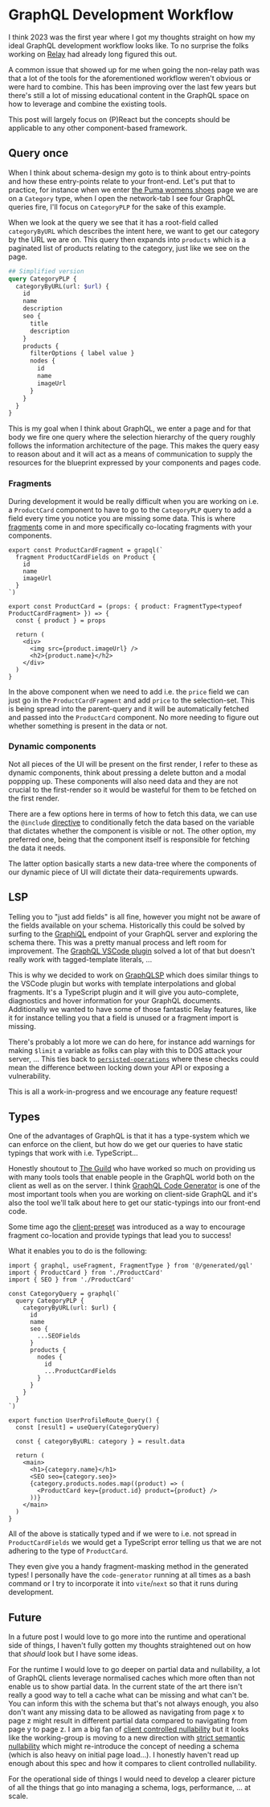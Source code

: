 
<CodeTheme />
<SEO
  title={documentProps.title}
  description={documentProps.description}
  keywords={documentProps.tags}
  image={documentProps.image}
/>

# GraphQL Development Workflow

I think 2023 was the first year where I got my thoughts straight on how
my ideal GraphQL development workflow looks like. To no surprise the folks working
on [Relay](https://relay.dev) had already long figured this out.

A common issue that showed up for me when going the non-relay path was that
a lot of the tools for the aforementioned workflow weren't obvious or were
hard to combine. This has been improving over the last few years but there's
still a lot of missing educational content in the GraphQL space on how to
leverage and combine the existing tools.

This post will largely focus on (P)React but the concepts should be applicable
to any other component-based framework.

## Query once

When I think about schema-design my goto is to think about entry-points and
how these entry-points relate to your front-end. Let's put that to practice,
for instance when we enter [the Puma womens shoes](https://us.puma.com/us/en/women/shoes)
page we are on a `Category` type, when I open the network-tab I see four GraphQL
queries fire, I'll focus on `CategoryPLP` for the sake of this example.

When we look at the query we see that it has a root-field called `categoryByURL` which
describes the intent here, we want to get our category by the URL we are on. This query
then expands into `products` which is a paginated list of products relating to
the category, just like we see on the page.

```graphql
## Simplified version
query CategoryPLP {
  categoryByURL(url: $url) {
    id
    name
    description
    seo {
      title
      description
    }
    products {
      filterOptions { label value }
      nodes {
        id
        name
        imageUrl
      }
    }
  }
}
```

This is my goal when I think about GraphQL, we enter a page and for that body
we fire one query where the selection hierarchy of the query roughly follows
the information architecture of the page. This makes the query easy to reason
about and it will act as a means of communication to supply the resources for
the blueprint expressed by your components and pages code.

### Fragments

During development it would be really difficult when you are working on i.e. a
`ProductCard` component to have to go to the `CategoryPLP` query to add a field
every time you notice you are missing some data. This is where [fragments](https://graphql.org/learn/queries/)
come in and more specifically co-locating fragments with your components.

```tsx
export const ProductCardFragment = grapql(`
  fragment ProductCardFields on Product {
    id
    name
    imageUrl
  }
`)

export const ProductCard = (props: { product: FragmentType<typeof ProductCardFragment> }) => {
  const { product } = props

  return (
    <div>
      <img src={product.imageUrl} />
      <h2>{product.name}</h2>
    </div>
  )
}
```

In the above component when we need to add i.e. the `price` field we can just
go in the `ProductCardFragment` and add `price` to the selection-set. This is
being spread into the parent-query and it will be automatically fetched and passed
into the `ProductCard` component. No more needing to figure out whether something
is present in the data or not.

### Dynamic components

Not all pieces of the UI will be present on the first render, I refer to these
as dynamic components, think about pressing a delete button and a modal poppping up.
These components will also need data and they are not crucial to the first-render
so it would be wasteful for them to be fetched on the first render.

There are a few options here in terms of how to fetch this data, we can use
the `@include` [directive](https://graphql.org/learn/queries/#directives)
to conditionally fetch the data based on the variable that dictates whether
the component is visible or not. The other option, my preferred one,
being that the component itself is responsible for fetching the data it needs.

The latter option basically starts a new data-tree where the components of our
dynamic piece of UI will dictate their data-requirements upwards.

## LSP

Telling you to "just add fields" is all fine, however you might not be aware
of the fields available on your schema. Historically this could be solved by
surfing to the [GraphiQL](https://github.com/graphql/graphiql) endpoint of your
GraphQL server and exploring the schema there. This was a pretty manual process
and left room for improvement. The [GraphQL VSCode plugin](https://marketplace.visualstudio.com/items?itemName=GraphQL.vscode-graphql)
solved a lot of that but doesn't really work with tagged-template literals, ...

This is why we decided to work on [GraphQLSP](https://github.com/0no-co/GraphQLSP)
which does similar things to the VSCode plugin but works with template interpolations
and global fragments. It's a TypeScript plugin and it will give you auto-complete,
diagnostics and hover information for your GraphQL documents. Additionally we wanted
to have some of those fantastic Relay features, like it for instance telling you
that a field is unused or a fragment import is missing.

There's probably a lot more we can do here, for instance add warnings for making `$limit`
a variable as folks can play with this to DOS attack your server, ... This ties back to
[`persisted-operations`](./persisted-operations) where these checks could mean the
difference between locking down your API or exposing a vulnerability.

This is all a work-in-progress and we encourage any feature request!

## Types

One of the advantages of GraphQL is that it has a type-system which we can enforce on the client,
but how do we get our queries to have static typings that work with i.e. TypeScript...

Honestly shoutout to [The Guild](https://the-guild.dev/) who have worked so much on providing us
with many tools tools that enable people in the GraphQL world both on the client as well as on the server.
I think [GraphQL Code Generator](https://graphql-code-generator.com/) is one of the most important tools
when you are working on client-side GraphQL and it's also the tool we'll talk about here to get our static-typings
into our front-end code.

Some time ago the [client-preset](https://the-guild.dev/blog/unleash-the-power-of-fragments-with-graphql-codegen)
was introduced as a way to encourage fragment co-location and provide typings that
lead you to success!

What it enables you to do is the following:

```tsx
import { graphql, useFragment, FragmentType } from '@/generated/gql'
import { ProductCard } from './ProductCard'
import { SEO } from './ProductCard'

const CategoryQuery = graphql(`
  query CategoryPLP {
    categoryByURL(url: $url) {
      id
      name
      seo {
        ...SEOFields
      }
      products {
        nodes {
          id
          ...ProductCardFields
        }
      }
    }
  }
`)

export function UserProfileRoute_Query() {
  const [result] = useQuery(CategoryQuery)

  const { categoryByURL: category } = result.data

  return (
    <main>
      <h1>{category.name}</h1>
      <SEO seo={category.seo}>
      {category.products.nodes.map((product) => (
        <ProductCard key={product.id} product={product} />
      ))}
    </main>
  )
}
```

All of the above is statically typed and if we were to i.e. not spread in
`ProductCardFields` we would get a TypeScript error telling us that we are
not adhering to the type of `ProductCard`.

They even give you a handy fragment-masking method in the generated types! I personally
have the `code-generator` running at all times as a bash command or I try to
incorporate it into `vite`/`next` so that it runs during development.

## Future

In a future post I would love to go more into the runtime and operational
side of things, I haven't fully gotten my thoughts straightened out on how
that _should_ look but I have some ideas.

For the runtime I would love to go deeper on partial data and nullability,
a lot of GraphQL clients leverage normalised caches which more often than not
enable us to show partial data. In the current state of the art there isn't
really a good way to tell a cache what can be missing and what can't be. You
can inform this with the schema but that's not always enough, you also don't
want any missing data to be allowed as navigating from page x to page z might
result in different partial data compared to navigating from page y to page z.
I am a big fan of [client controlled nullability](https://github.com/graphql/client-controlled-nullability-wg)
but it looks like the working-group is moving to a new direction with
[strict semantic nullability](https://github.com/graphql/graphql-wg/discussions/1410)
which might re-introduce the concept of needing a schema (which is also heavy on initial page load...).
I honestly haven't read up enough about this spec and how it compares to client
controlled nullability.

For the operational side of things I would need to develop a clearer picture of
all the things that go into managing a schema, logs, performance, ... at scale.
